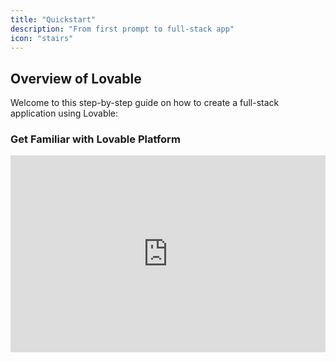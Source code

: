 ```yaml
---
title: "Quickstart"
description: "From first prompt to full-stack app"
icon: "stairs"
---
```


## Overview of Lovable

Welcome to this step-by-step guide on how to create a full-stack application using Lovable:

### Get Familiar with Lovable Platform

<AccordionGroup>
  <Accordion title="Create your First Project">
    <iframe width="100%" height="315" src="https://www.youtube.com/embed/9KHLTZaJcR8" title="YouTube video player" frameborder="0" allow="accelerometer; autoplay; clipboard-write; encrypted-media; gyroscope; picture-in-picture" allowfullscreen />

    <Steps>
      <Step title="Step 1">
        To get started, head over to [lovable.dev](https://lovable.dev) and create an account.&#x20;
      </Step>

      <Step title="Step 2">
        Once registered, you'll be able to create your first project.
      </Step>

      <Step title="Step 3">
        Simply enter an initial prompt to kick things off, and Lovable will do the rest! This is the **starting block** for any project in Lovable, where you can bring your ideas to life instantly.

        ![](/images/lovable-prompting.png)
      </Step>
    </Steps>
  </Accordion>

  <Accordion title="Lovable Dashboard">
    <iframe width="100%" height="315" src="https://www.youtube.com/embed/O0dVaqTt29A?si=VmhNCHXS1tctWbNo" title="YouTube video player" frameborder="0" allow="accelerometer; autoplay; clipboard-write; encrypted-media; gyroscope; picture-in-picture; web-share" referrerpolicy="strict-origin-when-cross-origin" allowfullscreen />

    At Lovable, simplicity is key:

    * **Kickstart your project** with a single prompt.

    * **Explore all projects**, including the latest and featured ones.

    * **Jumpstart with a template** from our curated selection.

    * **Personalize your experience** by viewing and editing your profile.

    * **Manage your account** to check monthly credits and adjust settings.

    * **Experiment with Labs features** like Chat mode—toggle them on or off.

    * **Upgrade or downgrade your plan** seamlessly.
  </Accordion>

  <Accordion title="Project Overview">
    <iframe width="100%" height="315" src="https://www.youtube.com/embed/j-qhowI2tQY?si=ckB-K5Gn01Y6tPBd" title="YouTube video player" frameborder="0" allow="accelerometer; autoplay; clipboard-write; encrypted-media; gyroscope; picture-in-picture; web-share" referrerpolicy="strict-origin-when-cross-origin" allowfullscreen />

    At Lovable, every project follows a structured workflow:

    * **Edit with ease** using a chat-based interface.

    * **Attach images** for precision edits and inspiration.

    * **Select and visually edit components** for a seamless design experience.

    * **Switch effortlessly** between edit mode and chat mode.

    * **Track changes** with version history and restore any previous version.

    * **Navigate through pages** of your project with ease.

    * **Enable remixing** or rename your project as needed.

    * **Integrate with Supabase** for backend capabilities.

    * **Collaborate via GitHub** to edit and manage your code.

    * **Publish, deploy, and share** your project with a preview link (remember to re-publish after changes).

    * **Toggle between web and mobile view** for responsive design.

    * **Refresh the preview modal** to see updates instantly.

    * **Open your project directly** using the preview link.
  </Accordion>

  <Accordion title="Project Settings">
    Every project’s settings empower you to:

    * **View key project details** like total edits and creation date.

    * **Set up custom knowledge** to tailor your project’s context.

    * **Connect to a GitHub repository** for seamless collaboration.

    * **Adjust project visibility** from public to private.

    * **Manage the badge display** (available for paid plans only).

    * **Rename your project** anytime.

    * **Delete your project** (⚠️ Danger Zone).
  </Accordion>

  <Accordion title="Project Quick Access">
    You can always quickly access:

    * **Dashboard** for an overview of your projects.

    * **Account settings** to manage your profile and preferences.

    * **Documentation, Feedback Portal, and Support** for guidance and assistance.

    * **Log out** securely from your Lovable account.
  </Accordion>
</AccordionGroup>

### Get Started&#x20;

There are several ways to get started with Lovable, depending on your preferences and resources:

<AccordionGroup>
  <Accordion title="Prompt">
    Lovable’s prompt-based system makes app creation simple.&#x20;

    * Just describe what you want to build in the prompt box.&#x20;

    * The more specific you are, the better the results.&#x20;

    * Start with clear and detailed prompts.&#x20;

    * You can refine and adjust your project as you go.&#x20;

    <Info>
      Example:&#x20;

      *"Create a dashboard with user login, monthly sales in a line chart, and customer demographics in a pie chart."*
    </Info>
  </Accordion>

  <Accordion title="Templates">
    <Steps>
      <Step title="Step 1">
        Lovable offers [templates](https://lovable.dev/templates) to help you get started quickly on popular project types, such as dashboards, e-commerce sites, or social apps, for a quick setup.
      </Step>

      <Step title="Step 2">
        Once the template loads, use prompts to adjust features, add new elements, or fine-tune the design to match your vision.
      </Step>
    </Steps>
  </Accordion>

  <Accordion title="Remix an Existing Project" defaultOpen={false}>
    <iframe width="100%" height="315" src="https://www.youtube.com/embed/lQeLuBMz1oc?si=ZQoC9sZRDqiMkS8P" title="YouTube video player" frameborder="0" allow="accelerometer; autoplay; clipboard-write; encrypted-media; gyroscope; picture-in-picture; web-share" referrerpolicy="strict-origin-when-cross-origin" allowfullscreen />

    You can remix an existing public project or one of your own. Remixing allows you to reuse the current state of a project as a starting point and build upon it. It’s a great way to explore new ideas, make adjustments, or iterate with different changes while preserving the original version.&#x20;

    <Note>
      Note that it is not possible to remix projects when Supabase is connected.
    </Note>
  </Accordion>

  <Accordion title="Using Figma">
    If you have a design in Figma,&#x20;

    1. **Using screenshots:** Take a screenshot of any part of it. You can paste the screenshot directly into Lovable or drag-and-drop the image file. Once you press Enter, Lovable will convert your design into functional code.

    2. **Using Builder.io integration:** First, structure your Figma design using Auto-Layout and clear layer naming. Then, open the Builder.io plugin in Figma, select your design, and click "Open in Lovable" to generate a fully functional app. [More information here.](https://lovable.dev/blog/2025-01-22-figma-to-lovable-builder-io-native-integration)
  </Accordion>

  <Accordion title="Using a Sketch">
    <Steps>
      <Step title="Step 1">
        Use [**Excalidraw**](https://excalidraw.com/) or any similar tool to sketch your UI.
      </Step>

      <Step title="Step 2">
        Take a screenshot of your drawing, then paste or drag-and-drop it into Lovable.&#x20;
      </Step>

      <Step title="Step 3">
        The platform will transform your sketch into working code.&#x20;
      </Step>
    </Steps>

    [More information here.](https://www.youtube.com/watch?v=c0zhLzcVJRI)
  </Accordion>

  <Accordion title="Cloning a Website or Application" defaultOpen={false}>
    If you want to replicate an existing webpage,&#x20;

    <Steps>
      <Step title="Step 1">
        Take a screenshot using shortcuts like *Cmd+Shift+4* on Mac or tools like the [GoFullPage Chrome Extension](https://chromewebstore.google.com/detail/gofullpage-full-page-scre/fdpohaocaechififmbbbbbknoalclacl).
      </Step>

      <Step title="Step 2">
        Paste or drag the screenshot into Lovable
      </Step>

      <Step title="Step 3">
        Lovable will recreate the structure of the webpage in your project.
      </Step>
    </Steps>

    [More information here.](https://www.youtube.com/watch?v=tYDqBMilHkM)
  </Accordion>
</AccordionGroup>

### Edit your Project

<AccordionGroup>
  <Accordion title="Add a Custom Knowledge to your Project">
    The [Knowledge Base](https://docs.lovable.dev/features/precision-edit#knowledge-files) in Lovable acts as your project's **blueprint**, organizing functionality, design, and goals in one place.

    <iframe width="100%" height="315" src="https://www.youtube.com/embed/XsRerF2pEUE" title="YouTube video player" frameborder="0" allow="accelerometer; autoplay; clipboard-write; encrypted-media; gyroscope; picture-in-picture" allowfullscreen />

    Follow these steps to set up and manage it effectively.

    <Steps>
      <Step title="Step 1">
        Go to the **Knowledge Base** section in your dashboard.
      </Step>

      <Step title="Step 2">
        Click **"Add Entry"** and categorize them under:

        * 📌 **Project Overview** – Define objectives and scope.

        * 🚀 **Key Features** – List core functionalities.

        * 🎨 **Design Guidelines** – Document UI/UX principles.

        This helps maintain consistency in outputs.
      </Step>

      <Step title="Step 3">
        **Keep It Updated:** Regularly review and **update entries** as your project evolves. This ensures the **development stays on track**.
      </Step>
    </Steps>
  </Accordion>

  <Accordion title="Select & Visual Edit">
    [Visual Edits](https://docs.lovable.dev/features/precision-edit#visual-edits) allows AI-driven development with Tailwind-native visual controls for easy refinement.

    <iframe width="100%" height="315" src="https://www.youtube.com/embed/fhK2gV6rm54?si=_g7dP3q2gxEFDs4S" title="YouTube video player" frameborder="0" allow="accelerometer; autoplay; clipboard-write; encrypted-media; gyroscope; picture-in-picture; web-share" referrerpolicy="strict-origin-when-cross-origin" allowfullscreen />
  </Accordion>

  <Accordion title="Revert a Change">
    Speed matters when building AI-driven apps, but so do stability and control. That’s why we’ve upgraded versioning to make tracking changes effortless.

    ![](/images/versioningcopy2.png)

    <Steps>
      <Step title="Restore Past Versions Instantly">
        If you want to go back to a previous version of your app, click 'restore' on the version you want to revert to.
      </Step>

      <Step title="Bookmark Key Edits">
        Keep your work organized by bookmarking important edits, making it easy to find and revisit them later.
        ![](/images/restore.png)
      </Step>

      <Step title="Intuitive Version History">
        The history panel now works like Google Docs, making tracking changes easier.
        ![](/images/history.png)
        ![](/images/redesign-history.jpeg)
      </Step>
    </Steps>
  </Accordion>

  <Accordion title="Add Animation Component with 21st dev">
    <iframe width="560" height="315" src="https://www.youtube.com/embed/MJ9pB741sXw?si=7vPZVpe0TyHIgTLp" title="YouTube video player" frameborder="0" allow="accelerometer; autoplay; clipboard-write; encrypted-media; gyroscope; picture-in-picture; web-share" referrerpolicy="strict-origin-when-cross-origin" allowfullscreen />
  </Accordion>

  <Accordion title="Add Images to Prompt">
    Attach images directly to the chat to add context to your prompts. This makes it easier to illustrate ideas or concepts that are better shown than described.

    <iframe width="100%" height="315" src="https://www.youtube.com/embed/uaGnrK5Dkkc" title="YouTube video player" frameborder="0" allow="accelerometer; autoplay; clipboard-write; encrypted-media; gyroscope; picture-in-picture" allowfullscreen />
  </Accordion>

  <Accordion title="Add a New Page to your Project">
    <iframe width="100%" height="315" src="https://www.youtube.com/embed/h6vnvFKzd0Y?si=cw_zapDQW3hQfVOc" title="YouTube video player" frameborder="0" allow="accelerometer; autoplay; clipboard-write; encrypted-media; gyroscope; picture-in-picture; web-share" referrerpolicy="strict-origin-when-cross-origin" allowfullscreen />
  </Accordion>

  <Accordion title="Refactor Code">
    <iframe width="100%" height="315" src="https://www.youtube.com/embed/epVlkdNSVrs?si=ufy8WTXkPcpbhkW6" title="YouTube video player" frameborder="0" allow="accelerometer; autoplay; clipboard-write; encrypted-media; gyroscope; picture-in-picture; web-share" referrerpolicy="strict-origin-when-cross-origin" allowfullscreen />
  </Accordion>

  <Accordion title="Connect to GitHub">
    Integrate your project with GitHub to iterate on your application seamlessly. You can make code changes in GitHub or your preferred IDE while keeping everything in sync with Lovable.

    <iframe width="100%" height="315" src="https://www.youtube.com/embed/zgNkhU4SYgQ" title="YouTube video player" frameborder="0" allow="accelerometer; autoplay; clipboard-write; encrypted-media; gyroscope; picture-in-picture" allowfullscreen />

    [More information here](https://docs.lovable.dev/integrations/git-integration).
  </Accordion>
</AccordionGroup>

### Add Fullstack Capabilities

<AccordionGroup>
  <Accordion title="Connect a Backend">
    Supabase is a backend-as-a-service platform that integrates smoothly with Lovable to add powerful backend capabilities to your application.

    <iframe width="100%" height="315" src="https://www.youtube.com/embed/g8CvOq3b-sg" title="YouTube video player" frameborder="0" allow="accelerometer; autoplay; clipboard-write; encrypted-media; gyroscope; picture-in-picture" allowfullscreen />

    <Steps>
      <Step title="Set Up Supabase">
        Create an account on [Supabase](https://supabase.com/) and create a new project.
      </Step>

      <Step title="Link to Lovable">
        In Lovable, go to **Settings -> Connect Supabase** and follow the steps.
      </Step>

      <Step title="Manage Data">
        Set up tables, manage user data, and configure email notifications.
      </Step>
    </Steps>
  </Accordion>

  <Accordion title="Getting Started with Supabase">
    After setting up your Supabase project, you'll need to connect it to your Lovable project. This connection enables Lovable to leverage Supabase's backend services seamlessly.

    <iframe width="100%" height="315" src="https://www.youtube.com/embed/-sSOyO0FiPE?si=GGrbduHZFrxAGYis" title="YouTube video player" frameborder="0" allow="accelerometer; autoplay; clipboard-write; encrypted-media; gyroscope; picture-in-picture; web-share" referrerpolicy="strict-origin-when-cross-origin" allowfullscreen />
  </Accordion>

  <Accordion title="Streamline Your App's Authentication with Supabase">
    Implementing secure authentication is crucial for any application. With Lovable's AI form builder and Supabase integration, you can effortlessly create robust login and sign-up forms.

    <iframe width="100%" height="315" src="https://www.youtube.com/embed/LHpMUj-Jf_k?si=Rf3zSHuDA_bCBsQb" title="YouTube video player" frameborder="0" allow="accelerometer; autoplay; clipboard-write; encrypted-media; gyroscope; picture-in-picture; web-share" referrerpolicy="strict-origin-when-cross-origin" allowfullscreen />

    Here's a step-by-step guide:

    <Steps>
      <Step title="Create a Supabase Account">
        * Visit [Supabase](https://supabase.com/) and sign up.​

        * Access the dashboard to manage your projects and databases.​
      </Step>

      <Step title="Integrate Supabase with Lovable">
        * In Lovable, navigate to the integration settings.​

        * Input your Supabase project URL and API keys to establish a connection.
      </Step>

      <Step title="Design Authentication Forms with Lovable">
        * Use Lovable's AI form builder to craft intuitive login and sign-up forms.​

        * Customize the UI to align with your application's branding.
      </Step>

      <Step title="Implement Authentication Workflows">
        * Set up Supabase Edge Functions to handle tasks like token validation and user sessions.

        * Ensure secure storage of user credentials and manage session persistence.
      </Step>

      <Step title="Enable Email Verification">
        * Configure Supabase to send verification emails upon user registration.​

        * This adds an extra layer of security by confirming user identities.
      </Step>

      <Step title="Test and Deploy">
        * Thoroughly test the authentication flows to ensure seamless user experiences.​

        * Once satisfied, deploy your application with confidence.
      </Step>
    </Steps>

    [More information on Supabase here.](https://docs.lovable.dev/integrations/supabase)
  </Accordion>

  <Accordion title="Supabase Edge Functions">
    Enhance your app with Supabase Edge Functions, enabling AI features, payments, and email integration with ease. Follow this guide to build your first full-stack app on Lovable:&#x20;

    <iframe width="100%" height="315" src="https://www.youtube.com/embed/p_hKIDlxXp0" title="YouTube video player" frameborder="0" allow="accelerometer; autoplay; clipboard-write; encrypted-media; gyroscope; picture-in-picture" allowfullscreen />

    You can add AI capabilities to your application, for example:

    * [OpenAI](https://www.youtube.com/watch?v=jUwXTviRhhM)

    * [Gemini](https://www.youtube.com/watch?v=sgnBMD8jGWU)&#x20;

    * [Groq](https://www.youtube.com/watch?v=S0k8FOmqjog)
  </Accordion>

  <Accordion title="Add Payment Capabilities to your Application">
    There are many ways to connect Stripe to Lovable, but the most straight-forward way is to utilize Stripe's built in payment links. [Use this resource to make sure you get this right!](https://docs.lovable.dev/tips-tricks/setting-up-payments)
  </Accordion>

  <Accordion title="Add Email Capabilities with Resend">
    <iframe width="100%" height="315" src="https://www.youtube.com/embed/w5Xq-Kvt3J0?si=wdSxtbhg3-uH3NZt" title="YouTube video player" frameborder="0" allow="accelerometer; autoplay; clipboard-write; encrypted-media; gyroscope; picture-in-picture; web-share" referrerpolicy="strict-origin-when-cross-origin" allowfullscreen />
  </Accordion>
</AccordionGroup>

### Deploy & Publish

<AccordionGroup>
  <Accordion title="Set up SEO">
    You can check [this section of the documentation](https://docs.lovable.dev/tips-tricks/seo) to ensure all SEO capabilities are properly enabled.
  </Accordion>

  <Accordion title="Add a Custom Domain">
    You can add a custom domain using:&#x20;

    * Entri (native to Lovable)

    * Netlify

    * Vercel

    * Namecheap

    You can check [this section of the documentation](https://docs.lovable.dev/tips-tricks/custom-domain) for more information.
  </Accordion>

  <Accordion title="Publish my Project">
    When your project is ready, publish it to generate a shareable URL. This makes it easy to showcase your application or share it with collaborators and stakeholders.

    <iframe width="100%" height="315" src="https://www.youtube.com/embed/GFtWVXkZDTw" title="YouTube video player" frameborder="0" allow="accelerometer; autoplay; clipboard-write; encrypted-media; gyroscope; picture-in-picture" allowfullscreen />

    You can refer to [this section of the documentation](https://docs.lovable.dev/features/deploy) for more information.
  </Accordion>
</AccordionGroup>

###

## Lovable Crash Course

### Module 1: Getting started with Lovable 101

By the end, you’ll have a simple application up and running with authentication and CRUD (Create, Read, Update, Delete) functionality for managing notes.

<AccordionGroup>
  <Accordion title="Setting Up Supabase">
    Supabase is an open-source database service built on PostgreSQL. It provides authentication, data storage, and file storage—perfect for our Lovable integration.

    <Steps>
      <Step title="Create an Organization & Project">
        <Steps>
          <Step title="Step 1">
            Log into [Supabase](https://supabase.com/).
          </Step>

          <Step title="Step 2">
            Create an **organization** (name it based on your startup or project).
          </Step>

          <Step title="Step 3">
            Create a **new project** within that organization.

            <Note>
              Note your **Supabase URL** and **API key** (you’ll need them later).
            </Note>
          </Step>
        </Steps>
      </Step>

      <Step title="Configure Authentication">
        <Steps>
          <Step title="Step 1">
            Navigate to **Authentication > Sign In/Sign Up**.
          </Step>

          <Step title="Step 2">
            Enable **Email authentication**.
          </Step>

          <Step title="Step 3">
            Turn off **Confirm Email** (since we don’t have an email provider set up yet).
          </Step>
        </Steps>
      </Step>
    </Steps>
  </Accordion>

  <Accordion title="Creating a Lovable Project">
    Now, let’s set up a project in Lovable.

    <Steps>
      <Step title="Start with a Fresh Blank Project">
        <Steps>
          <Step title="Step 1">
            Open Lovable and create a **new project**.
          </Step>

          <Step title="Step 2">
            Keep your first prompt simple: *"Create a blank project"*.
          </Step>

          <Step title="Step 3">
            Lovable will generate the basic structure for your app.
          </Step>
        </Steps>
      </Step>

      <Step title="Connect Supabase to Lovable">
        <Steps>
          <Step title="Step 1">
            In Lovable, navigate to the **database settings**.
          </Step>

          <Step title="Step 2">
            Enter your **Supabase project URL and API key**.
          </Step>

          <Step title="Step 3">
            Click **Connect** to link your Lovable project to Supabase.
          </Step>
        </Steps>
      </Step>
    </Steps>
  </Accordion>

  <Accordion title="Adding a Login System">
    <Steps>
      <Step title="Create a Navigation Bar with a Login Button">
        <Steps>
          <Step title="Step 1">
            Add a **nav bar** at the top of your project.
          </Step>

          <Step title="Step 2">
            Include a **Login** button that redirects users to a login page.
          </Step>
        </Steps>
      </Step>

      <Step title="Apply SQL Changes for Authentication">
        <Steps>
          <Step title="Step 1">
            Lovable will generate SQL for Supabase to handle authentication.
          </Step>

          <Step title="Step 2">
            Click **Apply Changes** to execute the SQL commands.
          </Step>
        </Steps>
      </Step>
    </Steps>
  </Accordion>

  <Accordion title="Using the Visual Edit Tool">
    Customize the UI:&#x20;

    <Steps>
      <Step title="Step 1">
        Open the **Edit Tool** in Lovable.
      </Step>

      <Step title="Step 2">
        Click on UI elements (e.g., buttons) to modify styles.
      </Step>

      <Step title="Step 3">
        Ensure all text is visible (e.g., black text on white backgrounds).
      </Step>
    </Steps>
  </Accordion>

  <Accordion title="Testing the Login System" defaultOpen={false}>
    <Steps>
      <Step title="Create a Test Account">
        <Steps>
          <Step title="Step 1">
            Use the **Sign Up** form to create a new user.
          </Step>

          <Step title="Step 2">
            Verify that login and logout workflows function correctly.
          </Step>
        </Steps>
      </Step>

      <Step title="Redirect Users to a Dashboard After Login">
        Modify the authentication flow to send users to a **dashboard** after login.
      </Step>
    </Steps>
  </Accordion>

  <Accordion title=" Adding Notes (CRUD Functionality)">
    <Steps>
      <Step title="Set Up a Notes Table in Supabase">
        <Steps>
          <Step title="Step 1">
            Use Lovable to generate SQL for a **Notes** table.
          </Step>

          <Step title="Step 2">
            Ensure it has **user ID** and **content** fields.
          </Step>

          <Step title="Step 3">
            Click **Apply Changes** to create the table.
          </Step>
        </Steps>
      </Step>

      <Step title="Build the Notes UI">
        <Steps>
          <Step title="Step 1">
            Add a **table to display notes** on the dashboard.
          </Step>

          <Step title="Step 2">
            Include an **input field** and **buttons** for CRUD operations.

            <Info>
              CRUD create, read, update and delete
            </Info>
          </Step>
        </Steps>
      </Step>

      <Step title="Test CRUD Operations">
        <Steps>
          <Step title="Step 1">
            Add a new note.
          </Step>

          <Step title="Step 2">
            Edit an existing note.
          </Step>

          <Step title="Step 3">
            Delete a note.
          </Step>

          <Step title="Step 4">
            Verify notes persist in Supabase.
          </Step>
        </Steps>
      </Step>
    </Steps>
  </Accordion>

  <Accordion title="Debugging with Chat Mode">
    <Info>
      To enable [Chat Mode](https://docs.lovable.dev/features/labs), go to **Settings > Accounts Settings** tab.
    </Info>

    <Steps>
      <Step title="Identify Errors">
        * If an issue arises, enable **Chat Mode**.

        * Lovable will analyze **Supabase logs** and **TypeScript errors**.
      </Step>

      <Step title="Apply Fixes">
        <Steps>
          <Step title="Step 1">
            Review Lovable’s debugging suggestions.
          </Step>

          <Step title="Step 2">
            Apply fixes as needed.
          </Step>
        </Steps>
      </Step>
    </Steps>
  </Accordion>

  <Accordion title="Congratulations 🎉">
    You’ve:

    * Set up **Supabase** and **Lovable**.

    * Implemented **authentication**.

    * Built a **dashboard** with **CRUD functionality** for notes.

    * Learned how to debug issues effectively.
  </Accordion>
</AccordionGroup>

### Module 2: Building Interactive UIs

In this module, we’ll cover components, reusable UI elements, design improvements, and debugging best practices.

<AccordionGroup>
  <Accordion title="Understanding Components">
    Components in Lovable help organize UI elements into modular and reusable parts. Instead of having all UI elements in a single page (e.g., a 400-line dashboard), we break them into components such as:

    * **Sidebar**

    * **Welcome Card**

    * **Quote Card**

    * **Notes Section**

    This structure improves efficiency when making edits since changes apply only to specific components rather than the entire page.

    ### Creating and Using Components:

    <Steps>
      <Step title="Identify Large UI Sections">
        Look for UI parts that repeat or are too large.
      </Step>

      <Step title="Refactor Into Components">
        Use Lovable’s chat mode to scan the code and suggest an optimized structure.
      </Step>

      <Step title="Reuse Components">
        Copy and paste components across pages for consistency.
      </Step>
    </Steps>
  </Accordion>

  <Accordion title="Editing UI Efficiently">
    <Steps>
      <Step title="Modify Individual Components">
        Instead of modifying the full dashboard, edit smaller components like the **Welcome Card**.

        <Info>
          Run a prompt:&#x20;

          *“Update the copy in the Welcome Card to make it more engaging.”*
        </Info>
      </Step>

      <Step title="Use Chat Mode for Refactoring">
        Ask Lovable to refactor large UI sections into smaller components.

        <Info>
          Example:&#x20;

          *“Refactor the dashboard into smaller, cleaner components.”*
        </Info>

        * Example: *“Refactor the dashboard into smaller, cleaner components.”*
      </Step>
    </Steps>
  </Accordion>

  <Accordion title="Enhancing UI with Pre-Built Components">
    If you’re not a designer, leveraging pre-built styles can improve your app’s appearance.

    <Steps>
      <Step title="Using 21st.dev for UI Inspiration">
        <Steps>
          <Step title="Step 1">
            Visit [21st.dev](https://21st.dev/?tab=components\&sort=recommended) to explore pre-built UI components.
          </Step>

          <Step title="Step 2">
            Choose a design, copy its prompt for Lovable, and integrate it into your project.
          </Step>
        </Steps>
      </Step>

      <Step title="Creating Global Styles">
        <Steps>
          <Step title="Step 1">
            Modify an element on the project

            <Info>
              for eg: *“Set a button as Rainbow Button".*
            </Info>
          </Step>

          <Step title="Step 2">
            Add this system prompt in the project settings' knowledge to ensure all new buttons follow this style:

            <Info>
              "When creating components, make sure to always use our global rainbow button".
            </Info>
          </Step>

          <Step title="Step 3">
            Everytime you add a button, this pre-set style will be respected.
          </Step>
        </Steps>
      </Step>
    </Steps>
  </Accordion>

  <Accordion title="Redesigning the Dashboard">
    To update the dashboard layout:

    <Steps>
      <Step title="Step 1">
        Find a **design you like** (e.g., on [Dribbble](https://dribbble.com/)).
      </Step>

      <Step title="Step 2">
        **Screenshot the relevant section** and upload it to Lovable.
      </Step>

      <Step title="Step 3">
        **Provide clear instructions**, such as:

        <Info>
          *“Refactor the dashboard layout based on this design.”*
        </Info>

        <Info>
          "*Place notes in a left-hand sidebar, and open them in a side-by-side editable view.”*
        </Info>
      </Step>
    </Steps>
  </Accordion>

  <Accordion title="Implementing Real-Time Updates">
    <Steps>
      <Step title="Enable Real-Time Sync for Notes">
        <Steps>
          <Step title="Step 1">
            Run a prompt

            <Info>
              *“Enable real-time updates for notes so that changes reflect instantly.”*
            </Info>
          </Step>

          <Step title="Step 2">
            Ensure data updates in both the **sidebar** and **editing panel**.
          </Step>
        </Steps>
      </Step>

      <Step title="Debugging UI Issues">
        Use chat mode to scan the implementation and fix missing updates.

        <Info>
          Example:&#x20;

          *"When editing the title in the side-by-side view, it doesn’t save. Fix this issue.”*
        </Info>
      </Step>
    </Steps>
  </Accordion>

  <Accordion title="Refining the Note Editing Experience">
    <Steps>
      <Step title="Use Mobbin for Real-World UI Examples">
        Search for “note-taking UI” to see how popular apps design their interfaces.

        <Info>
          Example:&#x20;

          A clean, minimalistic note editor with large titles and a dropdown for tags.
        </Info>
      </Step>

      <Step title="Applying UI Improvements">
        <Steps>
          <Step title="Step 1">
            Ensure the title is **large and prominent**.
          </Step>

          <Step title="Step 2">
            Add **tags via a dropdown**, similar to the reference UI.

            <Info>
              Example prompt:&#x20;

              *“Redesign the note editor to match this screenshot. Use a large title, white space for content, and dropdown-based tags.”*
            </Info>
          </Step>
        </Steps>
      </Step>
    </Steps>
  </Accordion>

  <Accordion title="Debugging and Final Touches">
    <Steps>
      <Step title="Fix UI Bugs">
        Ensure all UI elements update correctly when modified.

        <Info>
          Run a prompt:&#x20;

          *“Fix the issue where note tags don’t save after editing.”*
        </Info>
      </Step>

      <Step title="Optimize Button Styling">
        Adjust button and input styling to match the intended design.

        <Info>
          Example:&#x20;

          *“Ensure all buttons use the global Rainbow Button style.”*
        </Info>
      </Step>
    </Steps>
  </Accordion>

  <Accordion title="Congratulations 🎉">
    By the end of this module, you should have:

    * Refactored large UI sections into reusable components.

    * Implemented a polished note-taking dashboard.

    * Used real-time updates for better user experience.

    * Refined the design using external inspirations and best practices.
  </Accordion>
</AccordionGroup>

### What's next?&#x20;

If you enjoyed the first two modules, continue your crash course with Harry [here](https://aclasswithharry.com/dashboard)! In the next lessons, you'll explore:

* **Bonus**: P5.js effects & Admin Roles

* Advanced User Roles & RLS

* Connecting to APIs & AI

* Setting Up Stripe Payments

* Advanced Features

* Launch on Product Hunt